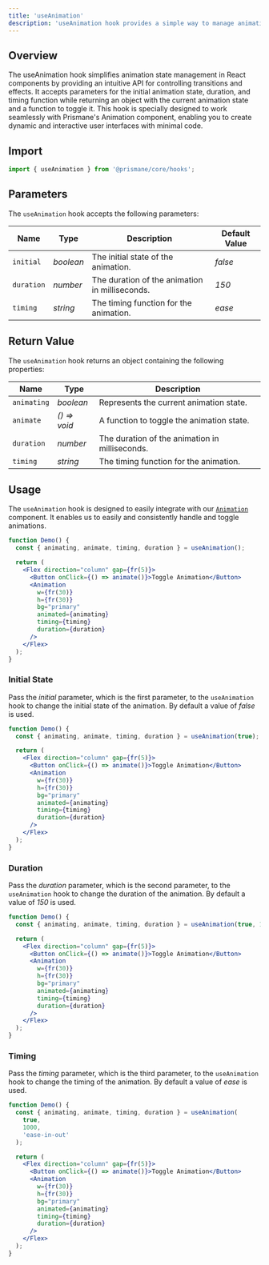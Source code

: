 ---
title: 'useAnimation'
description: 'useAnimation hook provides a simple way to manage animation state in your components.'
---

## Overview
The useAnimation hook simplifies animation state management in React components by providing an intuitive API for controlling transitions and effects. It accepts parameters for the initial animation state, duration, and timing function while returning an object with the current animation state and a function to toggle it. This hook is specially designed to work seamlessly with Prismane's Animation component, enabling you to create dynamic and interactive user interfaces with minimal code.


## Import

```js
import { useAnimation } from '@prismane/core/hooks';
```

## Parameters

The `useAnimation` hook accepts the following parameters:

| Name       | Type      | Description                                    | Default Value |
| ---------- | --------- | ---------------------------------------------- | ------------- |
| `initial`  | _boolean_ | The initial state of the animation.            | _false_       |
| `duration` | _number_  | The duration of the animation in milliseconds. | _150_         |
| `timing`   | _string_  | The timing function for the animation.         | _ease_        |

## Return Value

The `useAnimation` hook returns an object containing the following properties:

| Name        | Type         | Description                                    |
| ----------- | ------------ | ---------------------------------------------- |
| `animating` | _boolean_    | Represents the current animation state.        |
| `animate`   | _() => void_ | A function to toggle the animation state.      |
| `duration`  | _number_     | The duration of the animation in milliseconds. |
| `timing`    | _string_     | The timing function for the animation.         |

## Usage

The `useAnimation` hook is designed to easily integrate with our [`Animation`](/docs/components/miscellaneous/animation) component. It enables us to easily and consistently handle and toggle animations.

```jsx preview
function Demo() {
  const { animating, animate, timing, duration } = useAnimation();

  return (
    <Flex direction="column" gap={fr(5)}>
      <Button onClick={() => animate()}>Toggle Animation</Button>
      <Animation
        w={fr(30)}
        h={fr(30)}
        bg="primary"
        animated={animating}
        timing={timing}
        duration={duration}
      />
    </Flex>
  );
}
```

### Initial State

Pass the _initial_ parameter, which is the first parameter, to the `useAnimation` hook to change the initial state of the animation. By default a value of _false_ is used.

```jsx preview
function Demo() {
  const { animating, animate, timing, duration } = useAnimation(true);

  return (
    <Flex direction="column" gap={fr(5)}>
      <Button onClick={() => animate()}>Toggle Animation</Button>
      <Animation
        w={fr(30)}
        h={fr(30)}
        bg="primary"
        animated={animating}
        timing={timing}
        duration={duration}
      />
    </Flex>
  );
}
```

### Duration

Pass the _duration_ parameter, which is the second parameter, to the `useAnimation` hook to change the duration of the animation. By default a value of _150_ is used.

```jsx preview
function Demo() {
  const { animating, animate, timing, duration } = useAnimation(true, 1000);

  return (
    <Flex direction="column" gap={fr(5)}>
      <Button onClick={() => animate()}>Toggle Animation</Button>
      <Animation
        w={fr(30)}
        h={fr(30)}
        bg="primary"
        animated={animating}
        timing={timing}
        duration={duration}
      />
    </Flex>
  );
}
```

### Timing

Pass the _timing_ parameter, which is the third parameter, to the `useAnimation` hook to change the timing of the animation. By default a value of _ease_ is used.

```jsx preview
function Demo() {
  const { animating, animate, timing, duration } = useAnimation(
    true,
    1000,
    'ease-in-out'
  );

  return (
    <Flex direction="column" gap={fr(5)}>
      <Button onClick={() => animate()}>Toggle Animation</Button>
      <Animation
        w={fr(30)}
        h={fr(30)}
        bg="primary"
        animated={animating}
        timing={timing}
        duration={duration}
      />
    </Flex>
  );
}
```
